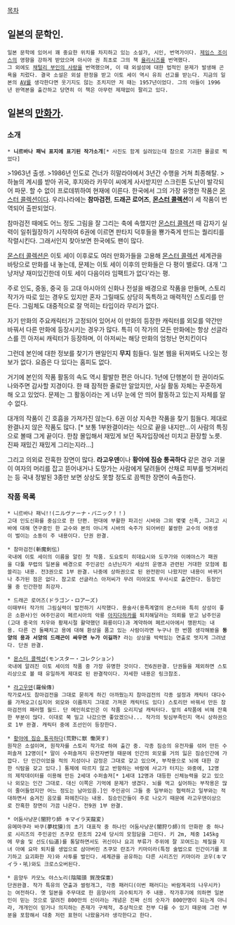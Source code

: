 [[목차]]


== 일본의 문학인. ==

 일본 문학에 있어서 꽤 중요한 위치를 차지하고 있는 소설가, 시인, 번역가이다. [[제임스 조이스]]의 영향을 강하게 받았으며 아시아 권 최초로 그의 책 [[율리시즈]]를 번역했다. 
 그 외에도 [[채털리 부인의 사랑]]을 번역했으며, 이 때 외설성에 대한 법적인 문제가 발생해 곤욕을 치렀다. 결국 소설은 외설 판정을 받고 이토 세이 역시 유죄 선고를 받는다. 지금의 일본의 [[AV]]를 생각한다면 웃기지도 않는 조치지만 저 때는 1957년이었다. 그의 아들이 1996년 완역본을 출간하고 당연히 이 책은 아무런 제재없이 팔리고 있다.
 


== 일본의 [[만화가]]. ==

=== 소개 ===
 * '''니르바나 패닉 표지에 표기된 작가소개'''[* 사진도 함계 실려있는데 참으로 기괴한 몰골로 찍었다]
>1963년 출생.
>1986년 인도로 건너가 히말라야에서 3년간 수행을 거쳐 최종해탈.
>하늘의 계시를 받아 귀국, 후지와라 카무이 씨에게 사사받지만 스크린톤 도난이 발각되어 파문. 할 수 없이 프로데뷔하여 현재에 이른다.
한국에서 그의 가장 유명한 작품은 [[몬스터 콜렉션]]이다. 우리나라에는 '''참마검전''', '''드래곤 로어즈''', '''[[몬스터 콜렉션]]'''이 세 작품이 번역되어 출판되었다. 

참마검전 때에도 어느 정도 그림을 잘 그리는 축에 속했지만 [[몬스터 콜렉션]] 때 갑자기 실력이 일취월장하기 시작하여 6권에 이르면 판타지 덕후들을 뿅가죽게 만드는 퀄리티를 작렬시킨다. 그래서인지 찾아보면 한국에도 팬이 많다.

[[몬스터 콜렉션]]은 이토 세이 이후로도 여러 만화가들을 고용해 [[몬스터 콜렉션]] 세계관을 바탕으로 만화를 내 놓는데, 문제는 이토 세이 이후의 만화들은 다 평이 별로다. 대개 '그냥저냥 재미있긴한데 이토 세이 다음이라 임팩트가 없다'라는 평.

주로 인도, 중동, 중국 등 고대 아시아의 신화나 전설을 배경으로 작품을 만들며, 스토리 작가가 따로 있는 경우도 있지만 혼자 그릴때도 상당히 독특하고 매력적인 스토리를 만든다. 그림체도 대중적으로 잘 먹히는 타입이라 무리가 없다.

자기 만화의 주요캐릭터가 고정되어 있어서 이 만화의 등장한 캐릭터를 외모를 약간만 바꿔서 다른 만화에 등장시키는 경우가 많다. 특히 이 작가의 모든 만화에는 항상 선글라스를 낀 아저씨 캐릭터가 등장하며, 이 아저씨는 해당 만화의 엄청난 먼치킨이다

그런데 본인에 대한 정보를 찾기가 왠일인지 '''무지''' 힘들다. 일본 웹을 뒤져봐도 나오는 정보가 없다. 요즘은 다 있다는 홈피도 없다. 

거기에 본인의 작품 활동의 속도 역시 활발한 편은 아니다. 1년에 단행본이 한 권이라도 나와주면 감사할 지경이다. 한 때 잠적한 줄로만 알았지만, 사실 활동 자체는 꾸준하게 해 오고 있었다. 문제는 그 활동이라는 게 너무 눈에 안 띄어 활동하고 있는지 자체를 알 수 없다. 

대개의 작품이 긴 호흡을 가져가진 않는다. 6권 이상 지속한 작품을 찾기 힘들다. 제대로 완결나지 않은 작품도 많다. [* 보통 1부완결이라는 식으로 끝을 내지만...이 사람의 특징으로 볼때 그게 끝이다. 한참 몰입해서 재밌게 보던 독자입장에선 미치고 환장할 노릇. 진짜 재밌긴 재밌게 그리는지라...] 

그리고 의외로 잔혹한 장면이 많다. '''라고우덴'''이나 '''황야에 짐승 통곡하다''' 같은 경우 괴물이 여자의 머리를 잡고 뜯어내거나 도망가는 사람에게 달려들어 산채로 피부를 벗겨버리는 등 국내 정발된 3종만 보면 상상도 못할 정도로 끔찍한 장면이 속출한다.

=== 작품 목록 ===
 * 니르바나 패닉!!(ニルヴァーナ・パニック！！)
 고대 인도신화를 중심으로 한 단편. 현대에 부활한 파괴신 시바와 그외 몇몇 신족, 그리고 시바에 대해 연구중인 한 교수와 본의 아니게 시바의 숙주가 되어버린 불쌍한 교수의 여동생이 벌이는 소동이 주 내용이다. 단권 완결.

 * 참마검전(斬魔剣伝)
 국내에 이토 세이의 이름을 알린 첫 작품. 도요토미 히데요시와 도쿠가와 이에야스가 패권을 다툴 무렵의 일본을 배경으로 주인공인 소년닌자가 세상의 운명과 관련된 거대한 모험에 휩쓸리는 내용. 전3권으로 1부 완결. 나중에 상하권으로 된 완전판이 나왔지만 내용이 바뀌거나 추가된 점은 없다. 참고로 선글라스 아저씨가 무려 미야모토 무사시로 출연한다. 등장인물 중 인간한정 최강자.

 * 드래곤 로어즈(ドラゴン・ロアーズ)
 이때부터 작가의 그림실력이 발전하기 시작했다. 용술사(용족계열의 몬스터와 특히 상성이 좋은 소환사)인 여주인공이 페르시아의 악룡 [[아지다하카]]를 퇴치해달라는 의뢰를 받고 남주인공(고대 중국의 치우와 황제시절 활약했던 화룡이다)과 계약하여 페르시아에서 깽판치는 내용. 다른 건 둘째치고 용에 대해 환상을 품고 있는 사람이라면 누구나 한 번쯤 생각해봤을 '''동양의 용과 서양의 드래곤이 싸우면 누가 이길까?''' 라는 상상을 박력있는 연출로 멋지게 그려냈다. 단권 완결.

 * [[몬스터 콜렉션]](モンスター・コレクション)
 국내에 알려진 이토 세이의 작품 중 가장 유명한 것이다. 전6권완결. 단권들을 제외하면 스토리상으로 볼 때 유일하게 제대로 된 완결작이다. 자세한 내용은 링크참조.

 * [[라고우덴]](羅候傳)
 작가로서도 참마검전을 그대로 묻히게 하긴 아까웠는지 참마검전의 각종 설정과 캐릭터 대다수를 가져오고(심지어 외모와 이름까지 그대로 가져온 캐릭터도 있다) 스토리만 바꿔서 만든 참마검전의 패러렐 월드. 단 메인히로인은 이 작품 오리지널 캐릭터다. 앞의 4작품에 비해 잔혹한 부분이 많다. 이대로 쭉 밀고 나갔으면 좋았겠으나... 작가의 뒷심부족인지 역시 상하권으로 1부 완결. 캐릭터 중에 조선인이 등장한다.

 * [[황야에 짐승 통곡하다]](荒野に獣 慟哭す)
 원작은 소설이며, 원작자를 스토리 작가로 하여 출간 중. 각종 짐승의 유전자를 섞어 만든 수퍼솔져 12명이[* 말이 수퍼솔져지 유전자변형 때문에 인간의 외모를 거의 잃은 짐승인간에 가깝다. 단 인간이었을 적의 지성이나 감정은 그대로 갖고 있으며, 부작용으로 뇌에 대한 강한 식탐을 갖고 있다.] 통제에 따르지 않고 반항하는 바람에 사고가 터지는 와중에, 12명의 제작데이터를 이용해 만든 2세대 수퍼솔져[* 1세대 12명과 대등한 신체능력을 갖고 있으나 외모는 인간 그대로. 대신 이쪽은 기억에 문제가 생겼다. 뇌를 먹고 싶어하는 부작용은 많이 줄어들었지만 어느 정도는 남아있음.]인 주인공이 그들 중 일부와는 협력하고 일부와는 적대하면서 숨겨진 음모를 파헤친다는 내용. 짐승인간들이 주로 나오기 때문에 라고우덴이상으로 잔혹한 장면이 가끔 나온다. 전9권 1부 완결.

 * 어둠사냥꾼(闇狩り師 キマイラ天龍変)
 유메마쿠라 바쿠(夢枕獏)의 초기 대표작 중 하나인 어둠사냥꾼(闇狩り師)의 만화판 중 하나로 시리즈의 주인공인 츠쿠모 란조의 22세 당시의 모험담을 그린다. 키 2m, 체중 145kg에 무술 및 선도(仙道)를 통달하면서도 귀신이나 요괴 부류가 주위에 잘 꼬여드는 체질을 지녀 아예 요마 퇴치를 생업으로 삼아버린 츠쿠모 란조가 키마이라(특정 술법으로 인간이기를 포기하고 요괴화한 자)와 사투를 벌인다. 세계관을 공유하는 다른 시리즈인 키마이라 코우(キマイラ・吼)와도 크로스오버된다.   

 * 음양두 카모노 야스노리(陰陽頭 賀茂保憲)
 단권완결. 작가 특유의 연출과 썰렁개그, 각종 패러디(이번 패러디는 바람계곡의 나우시카)는 여전하다. 옛 일본을 주무대로 한 음양사의 괴수퇴치가 주 내용. 작가후기에 의하면 일본인이 믿는 것으로 알려진 800만의 신이라는 개념은 진짜 신의 숫자가 800만명이 되는게 아니라, 개개인이 믿거나 의지하는 존재가 구체적, 추상적으로 전부 다를 수 있기 때문에 그런 부분을 포함해서 대충 저런 표현이 나왔을거라 생각한다고 한다.
